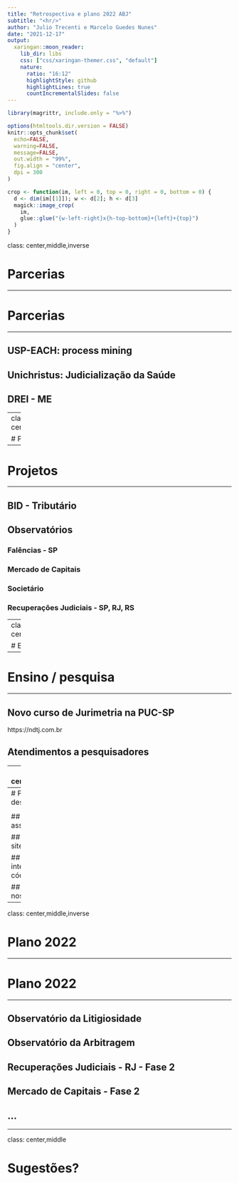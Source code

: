 ```yaml
---
title: "Retrospectiva e plano 2022 ABJ"
subtitle: "<hr/>"
author: "Julio Trecenti e Marcelo Guedes Nunes"
date: "2021-12-17"
output:
  xaringan::moon_reader:
    lib_dir: libs
    css: ["css/xaringan-themer.css", "default"]
    nature:
      ratio: "16:12"
      highlightStyle: github
      highlightLines: true
      countIncrementalSlides: false
---
```



```r
library(magrittr, include.only = "%>%")

options(htmltools.dir.version = FALSE)
knitr::opts_chunk$set(
  echo=FALSE, 
  warning=FALSE, 
  message=FALSE,
  out.width = "99%", 
  fig.align = "center",
  dpi = 300
)

crop <- function(im, left = 0, top = 0, right = 0, bottom = 0) {
  d <- dim(im[[1]]); w <- d[2]; h <- d[3]
  magick::image_crop(
    im, 
    glue::glue("{w-left-right}x{h-top-bottom}+{left}+{top}")
  )
}

```


class: center,middle,inverse

# Parcerias

---

# Parcerias

<hr/>

## USP-EACH: process mining

## Unichristus: Judicialização da Saúde

## DREI - ME

---
class: center,middle,inverse

# Projetos

---

# Projetos

<hr/>

## BID - Tributário

## Observatórios

### Falências - SP

### Mercado de Capitais

### Societário

### Recuperações Judiciais - SP, RJ, RS


---
class: center,middle,inverse

# Ensino / pesquisa

---

# Ensino / pesquisa

<hr/>

## Novo curso de Jurimetria na PUC-SP

https://ndtj.com.br

## Atendimentos a pesquisadores

---
class: center,middle,inverse

# Pesquisa e desenvolvimento

---
# Pesquisa e desenvolvimento

<hr/>

## Dashboard de associados

## Atualizações no site

## Reestruturação interna (tarefas, códigos, projetos etc)

## Melhoria de nossos pacotes

---
class: center,middle,inverse

# Plano 2022

---

# Plano 2022

<hr/>

## Observatório da Litigiosidade

## Observatório da Arbitragem

## Recuperações Judiciais - RJ - Fase 2

## Mercado de Capitais - Fase 2

## ...

---
class: center,middle


# Sugestões?